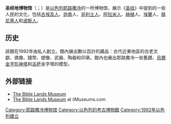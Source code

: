 {{Unreferenced|time=2013-11-29T12:33:38+00:00}}{{coord|31.7749|N|35.2025|E|type:landmark|display=title}}
{{Infobox Museum
|name=圣经地博物馆
|image=Bible Lands Museum Jerusalem.JPG
|established=1992年
|location={{ISR}}[[耶路撒冷|耶路撒冷]]
|visitors = 
|director=
|publictransit=
|website=[https://web.archive.org/web/20100130090620/http://www.blmj.org/en/ www.blmj.org/en/]
}}

'''圣经地博物馆'''（{{lang-he| מוזיאון ארצות המקרא ירושלים}}；{{lang-ar|متحف بلدان الكتاب}}）是[[以色列|以色列]][[耶路撒冷|耶路撒冷]]的一所博物馆，展示《[[圣经|圣经]]》中提到的一些人民的文化，包括[[古埃及人|古埃及人]]、[[迦南|迦南]]人、[[非利士人|非利士人]]、[[阿拉米人|阿拉米人]]、[[赫梯|赫梯]]人、[[埃蘭|埃蘭]]人、[[腓尼基人|腓尼基人]]和[[波斯人|波斯人]]。

==历史==
該館在1992年由私人創立。館內展出數以百計的藏品：古代近東地區的古老文獻、偶像、錢幣、塑像、武器、陶器和印章。館內也展出耶路撒冷一些舊蹟、[[烏爾|烏爾]][[金字形神塔|金字形神塔]]和[[吉萨|吉萨]]金字塔的模型。

==外部链接==
{{commonscat|Bible Lands Museum Jerusalem}}
* [https://web.archive.org/web/20100130090620/http://www.blmj.org/en/ The Bible Lands Museum]
* [https://web.archive.org/web/20150924033704/http://www.ilmuseums.com/museum_eng.asp?id=14 The Bible Lands Museum] at ilMuseums.com

{{Authority control}}
[[Category:耶路撒冷博物馆|Category:耶路撒冷博物馆]]
[[Category:以色列的考古博物館|Category:以色列的考古博物館]]
[[Category:1992年以色列建立|Category:1992年以色列建立]]